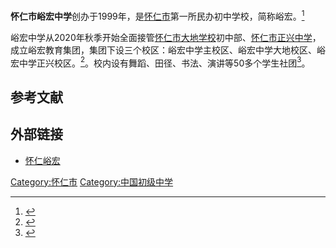 {{Infobox School
| name = 怀仁市峪宏中学
| other_name = 
| image = 
| logo = 
| motto = 求严  务实  创新  臻美
| established = 1999年
| type        = 民办初级中学
| religion    = 
| affiliation = 
| district    = {{PRC}}<br />[[山西省|山西省]] [[怀仁市|怀仁市]]
| grades      = 初中部
| president   = 
| principal   = 张广兴
| dean        = 
| college     = 
| house       = 
| sc          =
| cs          =
| faculty     = 
| staff       = 
| students    = 
| athletics   = 
| conference  = 
| colors      = 
| mascot      = 
| magazine    =
| free_label  = 
| free_text   = 
| free_label2 = 
| free_text2  = 
| free_label3 = 
| free_text3  = 
| address     =[[山西省|山西省]][[怀仁市|怀仁市]]仁德北路
| tel         = 0349-6863088
| fax         = 
| mail        = 
| website     = http://www.hryuhong.com
}}
'''怀仁市峪宏中学'''创办于1999年，是[[怀仁市|怀仁市]]第一所民办初中学校，简称峪宏。<ref>{{cite web|title=学校简介|url=http://www.hryuhong.com/xuanxiao.asp|accessdate=2020-07-28|website=怀仁市峪宏中学|archive-date=2021-01-22|archive-url=https://web.archive.org/web/20210122023254/http://www.hryuhong.com/xuanxiao.asp}}</ref>

峪宏中学从2020年秋季开始全面接管[[怀仁市大地学校|怀仁市大地学校]]初中部、[[怀仁市正兴中学|怀仁市正兴中学]]，成立峪宏教育集团，集团下设三个校区：峪宏中学主校区、峪宏中学大地校区、峪宏中学正兴校区。<ref>{{cite web |title=峪宏教育集团 |url=http://www.i038300.com/news-id-2379.html |website=怀仁圈子 |accessdate=2020-07-29}}</ref>。校内设有舞蹈、田径、书法、演讲等50多个学生社团<ref name="报道0730A">{{cite web|author1=王真云 |title=山西怀仁峪宏中学荣获山西省“最美书法校园”光荣称号 |url=http://www.chinafabu.com/a/szkejiaowenwei/20191025/59152.html |website=中国发布网新闻 |accessdate=2020-07-30 |location=北京 |language=zh-hans}}</ref>。


==参考文献==
<references />
==外部链接==
* [http://www.hryuhong.com/ 怀仁峪宏] {{Wayback|url=http://www.hryuhong.com/ |date=20220115142739 }}

{{Juni-stub}}
{{coord|39|50|2|N|113|7|55|E|type:landmark|display=title}}
[[Category:怀仁市|Category:怀仁市]]
[[Category:中国初级中学|Category:中国初级中学]]